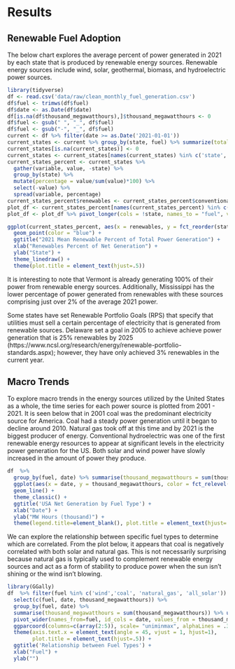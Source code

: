 # Results
## Renewable Fuel Adoption
The below chart explores the average percent of power generated in 2021 by each state that is produced by renewable energy sources. Renewable energy sources include wind, solar, geothermal, biomass, and hydroelectric power sources.

```r
library(tidyverse)
df <- read.csv('data/raw/clean_monthly_fuel_generation.csv')
df$fuel <- trimws(df$fuel) 
df$date <- as.Date(df$date)
df[is.na(df$thousand_megawatthours),]$thousand_megawatthours <- 0
df$fuel <- gsub(" ", "_", df$fuel)
df$fuel <- gsub("-", "_", df$fuel)
current <- df %>% filter(date >= as.Date('2021-01-01'))
current_states <- current %>% group_by(state, fuel) %>% summarize(total_thousand_mwh = mean(thousand_megawatthours)) %>% pivot_wider(id_cols = c(state), names_from= fuel, values_from = total_thousand_mwh)
current_states[is.na(current_states)] <- 0
current_states <- current_states[names(current_states) %in% c('state', 'coal', 'petroleum_liquids','petroleum_coke','natural_gas', 'other_gases', 'nuclear', 'conventional_hydroelectric', 'other', 'other_renewables_(total)')]
current_states_percent <- current_states %>% 
  gather(variable, value, -state) %>% 
  group_by(state) %>% 
  mutate(percentage = value/sum(value)*100) %>% 
  select(-value) %>% 
  spread(variable, percentage)
current_states_percent$renewables <- current_states_percent$conventional_hydroelectric + current_states_percent$`other_renewables_(total)`
plot_df <- current_states_percent[names(current_states_percent) %in% c('state', 'coal', 'renewables')]
plot_df <- plot_df %>% pivot_longer(cols = !state, names_to = "fuel", values_to = "percent")

ggplot(current_states_percent, aes(x = renewables, y = fct_reorder(state, renewables))) +
  geom_point(color = "blue") +
  ggtitle("2021 Mean Renewable Percent of Total Power Generation") +
  xlab("Renewables Percent of Net Generation") +
  ylab("State") + 
  theme_linedraw() +
  theme(plot.title = element_text(hjust=.5))
```

It is interesting to note that Vermont is already generating 100% of their power from renewable energy sources. Additionally, Mississippi has the lower percentage of power generated from renewables with these sources comprising just over 2% of the average 2021 power.

Some states have set Renewable Portfolio Goals (RPS) that specify that utilities must sell a certain percentage of electricity that is generated from renewable sources. Delaware set a goal in 2005 to achieve achieve power generation that is 25% renewables by 2025 (https://www.ncsl.org/research/energy/renewable-portfolio-standards.aspx); however, they have only achieved 3% renewables in the current year. 

## Macro Trends
To explore macro trends in the energy sources utilized by the United States as a whole, the time series for each power source is plotted from 2001 - 2021. It is seen below that in 2001 coal was the predominant electricity source for America. Coal had a steady power generation until it began to decline around 2010. Natural gas took off at this time and by 2021 is the biggest producer of energy. Conventional hydroelectric was one of the first renewable energy resources to appear at significant levels in the electricity power generation for the US. Both solar and wind power have slowly increased in the amount of power they produce. 

```r
df  %>% 
  group_by(fuel, date) %>% summarise(thousand_megawatthours = sum(thousand_megawatthours)) %>% filter(fuel %in% c('all_solar', 'coal','natural_gas', 'wind', 'nuclear', 'conventional_hydroelectric')) %>%
  ggplot(aes(x = date, y = thousand_megawatthours, color = fct_relevel(fuel, c('natural_gas', 'coal','nuclear', 'conventional_hydroelectric', 'wind', 'solar')))) +
  geom_line() +
  theme_classic() +
  ggtitle('USA Net Generation by Fuel Type') + 
  xlab("Date") +
  ylab("MW Hours (thousand)") +
  theme(legend.title=element_blank(), plot.title = element_text(hjust=.5))
```

We can explore the relationship between specific fuel types to determine which are correlated. From the plot below, it appears that coal is negatively correlated with both solar and natural gas. This is not necessarily surprising because natural gas is typically used to complement renewable energy sources and act as a form of stability to produce power when the sun isn't shining or the wind isn't blowing. 

```r
library(GGally)
df  %>% filter(fuel %in% c('wind','coal', 'natural_gas', 'all_solar')) %>%
  select(c(fuel, date, thousand_megawatthours)) %>% 
  group_by(fuel, date) %>% 
  summarise(thousand_megawatthours = sum(thousand_megawatthours)) %>% ungroup()  %>%
  pivot_wider(names_from=fuel, id_cols = date, values_from = thousand_megawatthours) %>%
  ggparcoord(columns=c(array(2:5)), scale= "uniminmax", alphaLines = .3, splineFactor = 9) +
  theme(axis.text.x = element_text(angle = 45, vjust = 1, hjust=1),
        plot.title = element_text(hjust=.5)) +
  ggtitle('Relationship between Fuel Types') +
  xlab("Fuel") +
  ylab("") 
```

